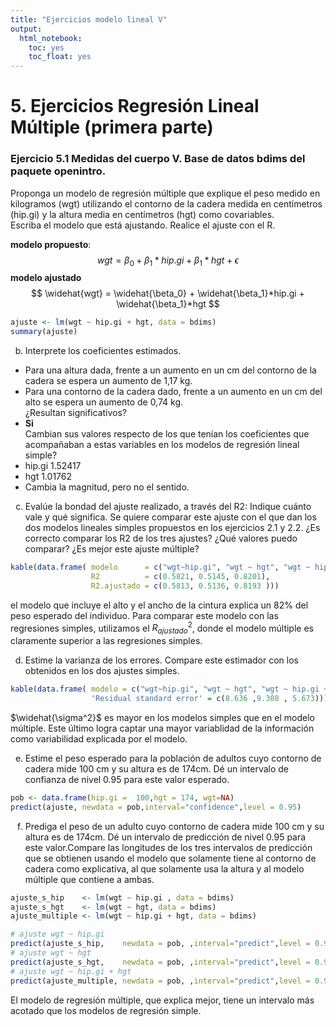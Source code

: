 ```yaml
---
title: "Ejercicios modelo lineal V"
output:
  html_notebook:
    toc: yes
    toc_float: yes
---
```



# 5. Ejercicios Regresión Lineal Múltiple (primera parte)

### Ejercicio 5.1 Medidas del cuerpo V. Base de datos bdims del paquete openintro.

Proponga un modelo de regresión múltiple que explique el peso medido en kilogramos (wgt) utilizando el contorno de la cadera medida en centímetros (hip.gi) y la altura media en centímetros (hgt) como covariables.    
Escriba el modelo que está ajustando. Realice el ajuste con el R.

__modelo propuesto__:
$$
wgt = \beta_0 + \beta_1*hip.gi + \beta_1*hgt + \epsilon
$$
__modelo ajustado__
$$
\widehat{wgt} = \widehat{\beta_0} + \widehat{\beta_1}*hip.gi + \widehat{\beta_1}*hgt
$$

```r
ajuste <- lm(wgt ~ hip.gi + hgt, data = bdims)
summary(ajuste)
```


b) Interprete los coeficientes estimados.     
 * Para una altura dada, frente a un aumento en un cm del contorno de la cadera se espera un aumento de 1,17 kg.  
  * Para una contorno de la cadera dado, frente a un aumento en un cm del alto se espera un aumento de 0,74 kg.  
¿Resultan significativos?       
  * __Si__      
Cambian sus valores respecto de los que tenían los coeficientes que acompañaban a estas variables en los modelos de regresión lineal simple?
  * hip.gi 1.52417    
  * hgt    1.01762    
  * Cambia la magnitud, pero no el sentido.
  
c) Evalúe la bondad del ajuste realizado, a través del R2: Indique cuánto vale y qué significa. Se quiere comparar este ajuste con el que dan los dos modelos lineales simples propuestos en los ejercicios 2.1 y 2.2. ¿Es correcto comparar los R2 de los tres ajustes? ¿Qué valores puedo comparar? ¿Es mejor este ajuste múltiple?


```r
kable(data.frame( modelo      = c("wgt~hip.gi", "wgt ~ hgt", "wgt ~ hip.gi + hgt"),
                  R2          = c(0.5821, 0.5145, 0.8201),
                  R2.ajustado = c(0.5813, 0.5136, 0.8193 )))


```
 
el modelo que incluye el alto y el ancho de la cintura explica un 82% del peso esperado del individuo. Para comparar este modelo con las regresiones simples, utilizamos el $R^{2}_{ajustado}$, donde el modelo múltiple es claramente superior a las regresiones simples.

d) Estime la varianza de los errores. Compare este estimador con los obtenidos en los dos ajustes simples.

```r
kable(data.frame( modelo = c("wgt~hip.gi", "wgt ~ hgt", "wgt ~ hip.gi + hgt"),
                  'Residual standard error' = c(8.636 ,9.308 , 5.673)))

```

$\widehat{\sigma^2}$ es mayor en los modelos simples que en el modelo múltiple. Este último logra captar una mayor variablidad de la información como variabilidad explicada por el modelo.

e) Estime el peso esperado para la población de adultos cuyo contorno de cadera mide 100 cm y su altura es de 174cm. Dé un intervalo de confianza de nivel 0.95 para este valor esperado.

```r
pob <- data.frame(hip.gi =  100,hgt = 174, wgt=NA)
predict(ajuste, newdata = pob,interval="confidence",level = 0.95)

```

f) Prediga el peso de un adulto cuyo contorno de cadera mide 100 cm y su altura es de 174cm. Dé un intervalo de predicción de nivel 0.95 para este valor.Compare las longitudes de los tres intervalos de predicción que se obtienen usando el modelo que solamente tiene al contorno de cadera como explicativa, al que solamente usa la altura y al modelo múltiple que contiene a ambas.


```r
ajuste_s_hip    <- lm(wgt ~ hip.gi , data = bdims)
ajuste_s_hgt    <- lm(wgt ~ hgt, data = bdims)
ajuste_multiple <- lm(wgt ~ hip.gi + hgt, data = bdims)

# ajuste wgt ~ hip.gi
predict(ajuste_s_hip,    newdata = pob, ,interval="predict",level = 0.95)
# ajuste wgt ~ hgt
predict(ajuste_s_hgt,    newdata = pob, ,interval="predict",level = 0.95)
# ajuste wgt ~ hip.gi + hgt
predict(ajuste_multiple, newdata = pob, ,interval="predict",level = 0.95)

```

El modelo de regresión múltiple, que explica mejor, tiene un intervalo más acotado que los modelos de regresión simple.
